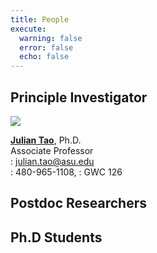 ```yaml
---
title: People
execute:
  warning: false
  error: false
  echo: false
---
```


## Principle Investigator

::: {layout="[[30, 70]]"}

![](./img/Julian.jpg)

**[Julian Tao](https://isearch.asu.edu/profile/3333500)**, Ph.D.\
Associate Professor\
<i class="bi bi-envelope-fill"></i>: <julian.tao@asu.edu>\
<i class="bi bi-telephone-fill"></i>: 480-965-1108, <i class="bi bi-geo-alt-fill"></i>: GWC 126
:::

## Postdoc Researchers

## Ph.D Students
